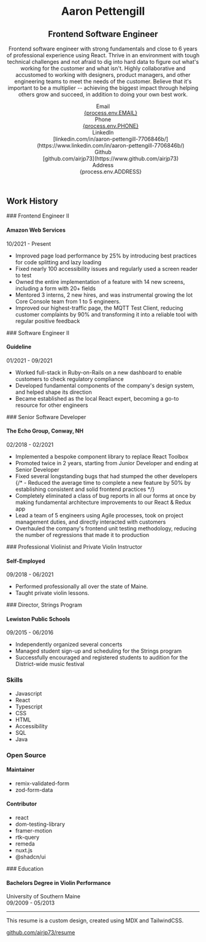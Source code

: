 <link href="./style.css" rel="stylesheet" />

<header>

<div>

# Aaron Pettengill

## Frontend Software Engineer

<section id="summary">
  Frontend software engineer with strong fundamentals and close to 6 years of
  professional experience using React. Thrive in an environment with tough
  technical challenges and not afraid to dig into hard data to figure out what's
  working for the customer and what isn't. Highly collaborative and accustomed
  to working with designers, product managers, and other engineering teams to
  meet the needs of the customer. Believe that it's important to be a multiplier
  -- achieving the biggest impact through helping others grow and succeed, in
  addition to doing your own best work.
</section>

</div>

<dl id="info">

<dt>Email</dt>
<dd>
  <a href={`mailto:${process.env.EMAIL}`}>{process.env.EMAIL}</a>
</dd>

<dt>Phone</dt>
<dd>
  <a href={`tel:${process.env.PHONE}`}>{process.env.PHONE}</a>
</dd>

<dt>LinkedIn</dt>
<dd>
  [linkedin.com/in/aaron-pettengill-7706846b/](https://www.linkedin.com/in/aaron-pettengill-7706846b/)
</dd>

<dt>Github</dt>
<dd>[github.com/airjp73](https://www.github.com/airjp73)</dd>

<dt>Address</dt>
<dd>{process.env.ADDRESS}</dd>

</dl>

</header>

<main>

<section id="work">

## Work History

<div className="job">
### Frontend Engineer II

#### Amazon Web Services

<div className="date">10/2021 - Present</div>

- Improved page load performance by 25% by introducing best practices for code splitting and lazy loading
- Fixed nearly 100 accessibility issues and regularly used a screen reader to test
- Owned the entire implementation of a feature with 14 new screens, including a form with 20+ fields
- Mentored 3 interns, 2 new hires, and was instrumental growing the Iot Core Console team from 1 to 5 engineers.
- Improved our highest-traffic page, the MQTT Test Client, reducing customer complaints by 90% and transforming it into a reliable tool with regular positive feedback

</div>

<div className="job">
### Software Engineer II

#### Guideline

<div className="date">01/2021 - 09/2021</div>

- Worked full-stack in Ruby-on-Rails on a new dashboard to enable customers to check regulatory compliance
- Developed fundamental components of the company's design system, and helped shape its direction
- Became established as the local React expert, becoming a go-to resource for other engineers

</div>

<div className="job">
### Senior Software Developer

#### The Echo Group, Conway, NH

<div className="date">02/2018 - 02/2021</div>

- Implemented a bespoke component library to replace React Toolbox
- Promoted twice in 2 years, starting from Junior Developer and ending at Senior Developer
- Fixed several longstanding bugs that had stumped the other developers
  {/* - Reduced the average time to complete a new feature by 50% by establishing consistent and solid frontend practices */}
- Completely eliminated a class of bug reports in all our forms at once by making fundamental architecture improvements to our React & Redux app
- Lead a team of 5 engineers using Agile processes, took on project management duties, and directly interacted with customers
- Overhauled the company's frontend unit testing methodology, reducing the number of regressions that made it to production

</div>

<div className="job">
### Professional Violinist and Private Violin Instructor

#### Self-Employed

<div className="date">09/2018 - 06/2021</div>

- Performed professionally all over the state of Maine.
- Taught private violin lessons.

</div>

<div className="job">
### Director, Strings Program

#### Lewiston Public Schools

<div className="date">09/2015 - 06/2016</div>

- Independently organized several concerts
- Managed student sign-up and scheduling for the Strings program
- Successfully encouraged and registered students to audition for the District-wide music festival

</div>

</section>

<aside>

<section id="skills">

### Skills

- Javascript
- React
- Typescript
- CSS
- HTML
- Accessibility
- SQL
- Java

</section>

<section id="open-source">

### Open Source

<div>

#### Maintainer

- remix-validated-form
- zod-form-data

</div>

<div>

#### Contributor

- react
- dom-testing-library
- framer-motion
- rtk-query
- remeda
- nuxt.js
- @shadcn/ui

</div>

</section>

<section className="school">
### Education

#### Bachelors Degree in Violin Performance

<div className="date">University of Southern Maine</div>
<div className="date">09/2009 - 05/2013</div>

</section>

---

<section id="resume-link">

<p>This resume is a custom design, created using MDX and TailwindCSS.</p>

[github.com/airjp73/resume](https://www.github.com/airjp73/resume)

</section>

</aside>

</main>
